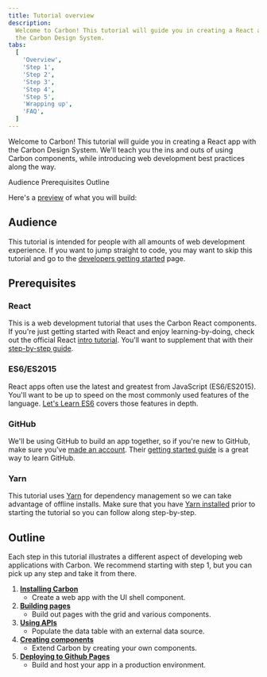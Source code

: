```yaml
---
title: Tutorial overview
description:
  Welcome to Carbon! This tutorial will guide you in creating a React app with
  the Carbon Design System.
tabs:
  [
    'Overview',
    'Step 1',
    'Step 2',
    'Step 3',
    'Step 4',
    'Step 5',
    'Wrapping up',
    'FAQ',
  ]
---
```



<PageDescription>

Welcome to Carbon! This tutorial will guide you in creating a React app with the
Carbon Design System. We'll teach you the ins and outs of using Carbon
components, while introducing web development best practices along the way.

</PageDescription>

<AnchorLinks>

<AnchorLink>Audience</AnchorLink>
<AnchorLink>Prerequisites</AnchorLink>
<AnchorLink>Outline</AnchorLink>

</AnchorLinks>

Here's a [preview](https://v11-react-step-5--carbon-tutorial.netlify.app) of
what you will build:

<Preview
  height="400"
  title="Carbon Tutorial"
  src="https://v11-react-step-5--carbon-tutorial.netlify.app"
  frameborder="no"
  allowtransparency="true"
  allowfullscreen="true"
/>

## Audience

This tutorial is intended for people with all amounts of web development
experience. If you want to jump straight to code, you may want to skip this
tutorial and go to the [developers getting started](/developing/get-started)
page.

## Prerequisites

### React

This is a web development tutorial that uses the Carbon React components. If
you're just getting started with React and enjoy learning-by-doing, check out
the official React [intro tutorial](https://reactjs.org/tutorial/tutorial.html).
You'll want to supplement that with their
[step-by-step guide](https://reactjs.org/docs/hello-world.html).

### ES6/ES2015

React apps often use the latest and greatest from JavaScript (ES6/ES2015).
You'll want to be up to speed on the most commonly used features of the
language.
[Let's Learn ES6](https://www.youtube.com/playlist?list=PL57atfCFqj2h5fpdZD-doGEIs0NZxeJTX)
covers those features in depth.

### GitHub

We'll be using GitHub to build an app together, so if you're new to GitHub, make
sure you've [made an account](https://github.com/join). Their
[getting started guide](https://guides.github.com/activities/hello-world) is a
great way to learn GitHub.

### Yarn

This tutorial uses [Yarn](https://yarnpkg.com) for dependency management so we
can take advantage of offline installs. Make sure that you have
[Yarn installed](https://yarnpkg.com/en/docs/install) prior to starting the
tutorial so you can follow along step-by-step.

## Outline

Each step in this tutorial illustrates a different aspect of developing web
applications with Carbon. We recommend starting with step 1, but you can pick up
any step and take it from there.

1. [**Installing Carbon**](/developing/react-tutorial/step-1)
   - Create a web app with the UI shell component.
2. [**Building pages**](/developing/react-tutorial/step-2)
   - Build out pages with the grid and various components.
3. [**Using APIs**](/developing/react-tutorial/step-3)
   - Populate the data table with an external data source.
4. [**Creating components**](/developing/react-tutorial/step-4)
   - Extend Carbon by creating your own components.
5. [**Deploying to Github Pages**](/developing/react-tutorial/step-5)
   - Build and host your app in a production environment.
